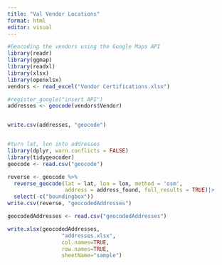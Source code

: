 ---
title: "Val Vendor Locations"
format: html
editor: visual
---

```{r}
#Geocoding the vendors using the Google Maps API
library(readr)
library(ggmap)
library(readxl)
library(xlsx)
library(openxlsx)
vendors <- read_excel("Vendor Certifications.xlsx")

#register_google("insert API")
addresses <- geocode(vendors$Vendor)


write.csv(addresses, "geocode")


#turn lat, lon into addresses
library(dplyr, warn.conflicts = FALSE)
library(tidygeocoder)
geocode <- read.csv("geocode")

reverse <- geocode %>%
  reverse_geocode(lat = lat, lon = lon, method = 'osm',
                  address = address_found, full_results = TRUE)|>
  select(-c("boundingbox"))
write.csv(reverse, "geocodedAddresses")

geocodedAddresses <- read.csv("geocodedAddresses")

write.xlsx(geocodedAddresses, 
                 "addresses.xlsx", 
                 col.names=TRUE, 
                 row.names=TRUE, 
                 sheetName="sample")

```
